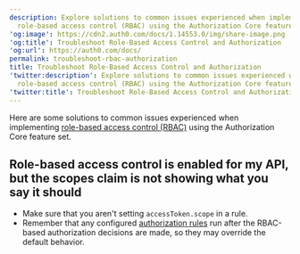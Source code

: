 ```yaml
---
description: Explore solutions to common issues experienced when implementing
  role-based access control (RBAC) using the Authorization Core feature set.
'og:image': https://cdn2.auth0.com/docs/1.14553.0/img/share-image.png
'og:title': Troubleshoot Role-Based Access Control and Authorization
'og:url': https://auth0.com/docs/
permalink: troubleshoot-rbac-authorization
title: Troubleshoot Role-Based Access Control and Authorization
'twitter:description': Explore solutions to common issues experienced when implementing
  role-based access control (RBAC) using the Authorization Core feature set.
'twitter:title': Troubleshoot Role-Based Access Control and Authorization
---
```

Here are some solutions to common issues experienced when implementing [role-based access control (RBAC)](/docs/manage-users/access-control/rbac) using the Authorization Core feature set.

## Role-based access control is enabled for my API, but the scopes claim is not showing what you say it should

* Make sure that you aren't setting `accessToken.scope` in a rule.
* Remember that any configured [authorization rules](/docs/manage-users/access-control/rules-for-authorization-policies) run after the RBAC-based authorization decisions are made, so they may override the default behavior.